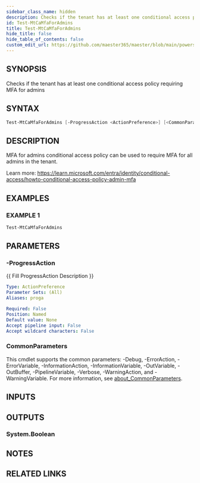 ```yaml
---
sidebar_class_name: hidden
description: Checks if the tenant has at least one conditional access policy requiring MFA for admins
id: Test-MtCaMfaForAdmins
title: Test-MtCaMfaForAdmins
hide_title: false
hide_table_of_contents: false
custom_edit_url: https://github.com/maester365/maester/blob/main/powershell/public/Test-MtCaMfaForAdmins.ps1
---
```


## SYNOPSIS

Checks if the tenant has at least one conditional access policy requiring MFA for admins

## SYNTAX

```powershell
Test-MtCaMfaForAdmins [-ProgressAction <ActionPreference>] [<CommonParameters>]
```

## DESCRIPTION

MFA for admins conditional access policy can be used to require MFA for all admins in the tenant.

Learn more:
https://learn.microsoft.com/entra/identity/conditional-access/howto-conditional-access-policy-admin-mfa

## EXAMPLES

### EXAMPLE 1

```powershell
Test-MtCaMfaForAdmins
```

## PARAMETERS

### -ProgressAction

\{\{ Fill ProgressAction Description \}\}

```yaml
Type: ActionPreference
Parameter Sets: (All)
Aliases: proga

Required: False
Position: Named
Default value: None
Accept pipeline input: False
Accept wildcard characters: False
```

### CommonParameters

This cmdlet supports the common parameters: -Debug, -ErrorAction, -ErrorVariable, -InformationAction, -InformationVariable, -OutVariable, -OutBuffer, -PipelineVariable, -Verbose, -WarningAction, and -WarningVariable. For more information, see [about_CommonParameters](http://go.microsoft.com/fwlink/?LinkID=113216).

## INPUTS

## OUTPUTS

### System.Boolean

## NOTES

## RELATED LINKS
